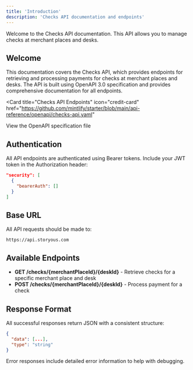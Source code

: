 ```yaml
---
title: 'Introduction'
description: 'Checks API documentation and endpoints'
---
```


<Note>
  Welcome to the Checks API documentation. This API allows you to manage checks at merchant places and desks.
</Note>

## Welcome

This documentation covers the Checks API, which provides endpoints for retrieving and processing payments for checks at merchant places and desks. The API is built using OpenAPI 3.0 specification and provides comprehensive documentation for all endpoints.

<Card
  title="Checks API Endpoints"
  icon="credit-card"
  href="https://github.com/mintlify/starter/blob/main/api-reference/openapi/checks-api.yaml"
>
  View the OpenAPI specification file
</Card>

## Authentication

All API endpoints are authenticated using Bearer tokens. Include your JWT token in the Authorization header:

```json
"security": [
  {
    "bearerAuth": []
  }
]
```

## Base URL

All API requests should be made to:

```
https://api.storyous.com
```

## Available Endpoints

- **GET /checks/{merchantPlaceId}/{deskId}** - Retrieve checks for a specific merchant place and desk
- **POST /checks/{merchantPlaceId}/{deskId}** - Process payment for a check

## Response Format

All successful responses return JSON with a consistent structure:

```json
{
  "data": [...],
  "type": "string"
}
```

Error responses include detailed error information to help with debugging.
